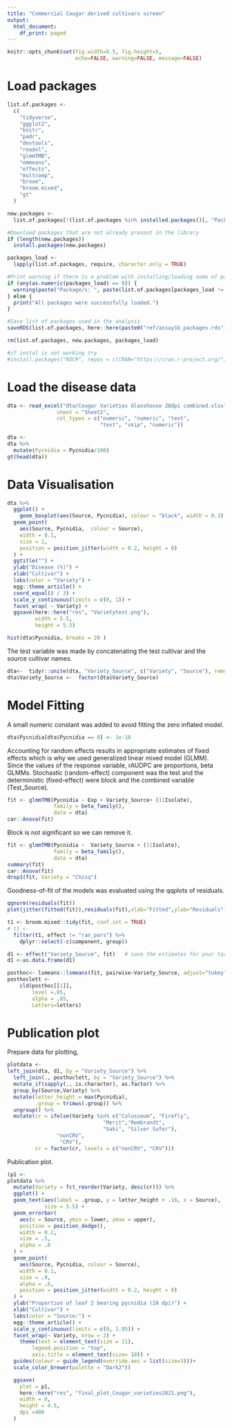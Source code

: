 ```yaml
---
title: "Commercial Cougar derived cultivars screen"
output:
  html_document:
    df_print: paged
---
```

```r
knitr::opts_chunk$set(fig.width=6.5, fig.height=5,
                      echo=FALSE, warning=FALSE, message=FALSE)
```

# Load packages
```r
list.of.packages <-
  c(
    "tidyverse",
    "ggplot2",
    "knitr",
    "padr",
    "devtools",
    "readxl",
    "glmmTMB",
    "emmeans",
    "effects",
    "multcomp",
    "broom",
    "broom.mixed",
    "gt"
  )

new.packages <-
  list.of.packages[!(list.of.packages %in% installed.packages()[, "Package"])]

#Download packages that are not already present in the library
if (length(new.packages))
  install.packages(new.packages)

packages_load <-
  lapply(list.of.packages, require, character.only = TRUE)

#Print warning if there is a problem with installing/loading some of packages
if (any(as.numeric(packages_load) == 0)) {
  warning(paste("Package/s: ", paste(list.of.packages[packages_load != TRUE], sep = ", "), "not loaded!"))
} else {
  print("All packages were successfully loaded.")
}

#Save list of packages used in the analysis
saveRDS(list.of.packages, here::here(paste0("ref/assay1b_packages.rds")))

rm(list.of.packages, new.packages, packages_load)

#if instal is not working try 
#install.packages("ROCR", repos = c(CRAN="https://cran.r-project.org/"))
```
  
# Load the disease data
```r
dta <- read_excel("dta/Cougar Varieties Glasshouse 28dpi combined.xlsx", 
                sheet = "Sheet2",
                col_types = c("numeric", "numeric", "text", 
                              "text", "skip", "numeric"))

dta <-
dta %>% 
  mutate(Pycnidia = Pycnidia/100)
gt(head(dta))
```


# Data Visualisation
```r
dta %>%
  ggplot() +
    geom_boxplot(aes(Source, Pycnidia), colour = "black", width = 0.3) +
  geom_point(
    aes(Source, Pycnidia,  colour = Source),
    width = 0.1,
    size = 1,
    position = position_jitter(width = 0.2, height = 0)
  ) +
  ggtitle("") +
  ylab("Disease (%)") +
  xlab("Cultivar") +
  labs(color = "Variety") +
  egg::theme_article() +
  coord_equal(8 / 3) +
  scale_y_continuous(limits = c(0, 1)) +
  facet_wrap( ~ Variety) +
  ggsave(here::here("res", "Varietytest.png"),
         width = 5.5,
         height = 5.5)
```



```r
hist(dta$Pycnidia, breaks = 20 )

```


The test variable was made by concatenating the test cultivar and the source cultivar names. 
```r
dta<-  tidyr::unite(dta, "Variety_Source", c("Variety", "Source"), remove = FALSE)
dta$Variety_Source <-  factor(dta$Variety_Source)

```


# Model Fitting 
A small numeric constant was added to avoid fitting the zero inflated model. 
```r
dta$Pycnidia[dta$Pycnidia == 0] <- 1e-10

```


Accounting for random effects results in appropriate estimates of fixed effects which is why we used generalized linear mixed model (GLMM). Since the values of the response variable, rAUDPC are proportions, beta GLMMs. Stochastic (random-effect) component was the test and the deterministic (fixed-effect) were block and the combined variable (Test_Source). 
```r
fit <- glmmTMB(Pycnidia ~ Exp + Variety_Source+ (1|Isolate), 
               family = beta_family(), 
               data = dta)
car::Anova(fit)

```


Block is not significant so we can remove it.
```r
fit <- glmmTMB(Pycnidia ~  Variety_Source + (1|Isolate), 
               family = beta_family(), 
               data = dta)
summary(fit)
car::Anova(fit)
drop1(fit, Variety = "Chisq")
```


Goodness-of-fit of the models was evaluated using the qqplots of residuals. 
```r
qqnorm(residuals(fit))
plot(jitter(fitted(fit)),residuals(fit),xlab="Fitted",ylab="Residuals")
```



```r
t1 <- broom.mixed::tidy(fit, conf.int = TRUE)
# t1 <-  
  filter(t1, effect != "ran_pars") %>% 
    dplyr::select(-c(component, group))

```

```r
d1 <- effect("Variety_Source", fit)   # save the estimates for your target effect
d1 <-as.data.frame(d1)
```



```r
posthoc<- lsmeans::lsmeans(fit, pairwise~Variety_Source, adjust="tukey")
posthoclett <- 
    cld(posthoc[[1]], 
        level =.05,
        alpha = .05,
        Letters=letters)

```

# Publication plot
Prepare data for plotting,
```r
plotdata <- 
left_join(dta, d1, by = "Variety_Source") %>%
  left_join(., posthoclett, by = "Variety_Source") %>%
  mutate_if(sapply(., is.character), as.factor) %>%
  group_by(Source,Variety) %>%
  mutate(letter_height = max(Pycnidia),
         .group = trimws(.group)) %>%
  ungroup() %>% 
  mutate(cr = ifelse(Variety %in% c("Colosseum", "Firefly",
                               "Merit","Rembrandt",
                               "Saki", "Silver Sufer"), 
                "nonCRV",
                 "CRV"),
         cr = factor(cr, levels = c("nonCRV", "CRV")))

```

Publication plot. 
```r
(p1 <- 
plotdata %>%
  mutate(Variety = fct_reorder(Variety, desc(cr))) %>%
  ggplot() +
  geom_text(aes(label = .group, y = letter_height + .16, x = Source),
            size = 3.5) +
  geom_errorbar(
    aes(x = Source, ymin = lower, ymax = upper),
    position = position_dodge(),
    width = 0.2,
    size = .5,
    alpha = .8
  ) +
  geom_point(
    aes(Source, Pycnidia, colour = Source),
    width = 0.1,
    size = .9,
    alpha = .6,
    position = position_jitter(width = 0.2, height = 0)
  ) +
  ylab("Proportion of leaf 2 bearing pycnidia (28 dpi)") +
  xlab("Cultivar") +
  labs(color = "Source:") +
  egg::theme_article() +
  scale_y_continuous(limits = c(0, 1.05)) +
  facet_wrap(~ Variety, nrow = 2) +
    theme(text = element_text(size = 11),
        legend.position = "top",
        axis.title = element_text(size= 10)) +
  guides(colour = guide_legend(override.aes = list(size=3)))+
  scale_color_brewer(palette = "Dark2"))

  ggsave(
    plot = p1,
    here::here("res", "final_plot_Cougar_varieties2021.png"),
    width = 6,
    height = 4.5,
    dpi =400
  )
```

